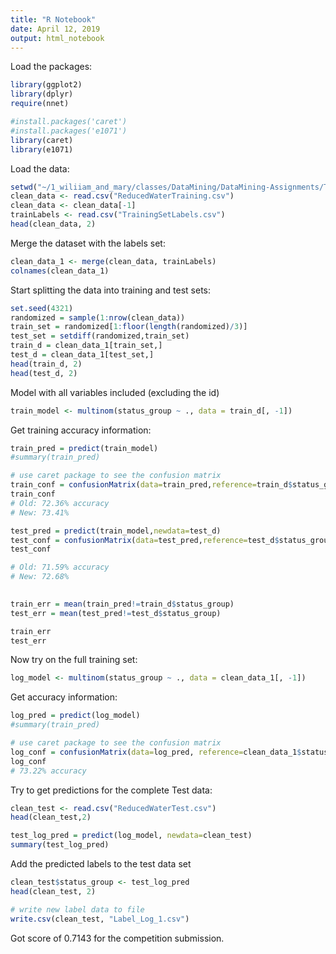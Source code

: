 ---
title: "R Notebook"
date: April 12, 2019
output: html_notebook
---

Load the packages:

```{r}
library(ggplot2)
library(dplyr)
require(nnet)

#install.packages('caret')
#install.packages('e1071')
library(caret)
library(e1071)
```

Load the data:

```{r}
setwd("~/1_wiliiam_and_mary/classes/DataMining/DataMining-Assignments/TeamProject")
clean_data <- read.csv("ReducedWaterTraining.csv")
clean_data <- clean_data[-1]
trainLabels <- read.csv("TrainingSetLabels.csv")
head(clean_data, 2)
```

Merge the dataset with the labels set:


```{r}
clean_data_1 <- merge(clean_data, trainLabels)
colnames(clean_data_1)
```


Start splitting the data into training and test sets:

```{r}
set.seed(4321)
randomized = sample(1:nrow(clean_data))
train_set = randomized[1:floor(length(randomized)/3)]
test_set = setdiff(randomized,train_set)
train_d = clean_data_1[train_set,]
test_d = clean_data_1[test_set,]
head(train_d, 2)
head(test_d, 2)
```


Model with all variables included (excluding the id)

```{r}
train_model <- multinom(status_group ~ ., data = train_d[, -1])
```

Get training accuracy information:

```{r}
train_pred = predict(train_model)
#summary(train_pred)

# use caret package to see the confusion matrix
train_conf = confusionMatrix(data=train_pred,reference=train_d$status_group)
train_conf
# Old: 72.36% accuracy
# New: 73.41%

```


```{r}
test_pred = predict(train_model,newdata=test_d)
test_conf = confusionMatrix(data=test_pred,reference=test_d$status_group)
test_conf

# Old: 71.59% accuracy
# New: 72.68%
                    
```


```{r}
train_err = mean(train_pred!=train_d$status_group)
test_err = mean(test_pred!=test_d$status_group)

train_err
test_err
```

Now try on the full training set:

```{r}
log_model <- multinom(status_group ~ ., data = clean_data_1[, -1])
```

Get accuracy information:
```{r}
log_pred = predict(log_model)
#summary(train_pred)

# use caret package to see the confusion matrix
log_conf = confusionMatrix(data=log_pred, reference=clean_data_1$status_group)
log_conf
# 73.22% accuracy
```

Try to get predictions for the complete Test data:

```{r}
clean_test <- read.csv("ReducedWaterTest.csv")
head(clean_test,2)
```

```{r}
test_log_pred = predict(log_model, newdata=clean_test)
summary(test_log_pred)
```

Add the predicted labels to the test data set
```{r}
clean_test$status_group <- test_log_pred
head(clean_test, 2)
```


```{r}
# write new label data to file
write.csv(clean_test, "Label_Log_1.csv")
```

Got score of 0.7143 for the competition submission. 
